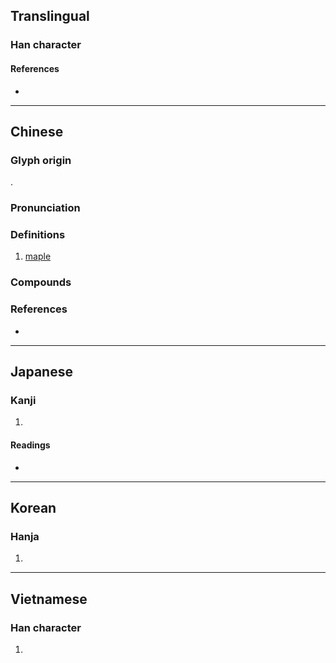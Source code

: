 {{character info}}
==Translingual==

===Han character===
{{Han char|rn=75|rad=木|as=11|sn=15|four=43950|canj=DIHF|ids=⿰木戚}}

====References====
* {{Han ref|kx=0547.120|dkj=15369|dj=0935.100|hdz=21278.030|uh=69ED|ud=27117|bh=BCD8|bd=48344}}

----

==Chinese==
{{zh-forms}}

===Glyph origin===
{{Han etym}}
{{Han compound|木|戚|ls=psc|c1=s|t1=tree|c2=p}}.

===Pronunciation===
{{zh-pron
|m=qī
|c=cik1,zuk1
|mc=y
|oc=y
|cat=n
}}

===Definitions===
{{zh-hanzi}}

# [[maple]]

===Compounds===
{{zh-der|槭糖漿|槭樹|歐亞槭|大槭樹|桂林槭}}

===References===
* {{R:yue:mfccd}}

{{zh-cat|Maples}}

----

==Japanese==

===Kanji===
{{ja-kanji|grade=|rs=木11}}

# {{rfdef|ja|sort=木11}}

====Readings====
* {{ja-readings|on=しゅく,さく,しゃく|kun=かえで}}

----

==Korean==

===Hanja===
{{ko-hanja|hangeul=[[색]], [[축]]|eumhun=|rv=saek, chuk|mr=saek, ch'uk|y=sayk, chwuk}}

# {{rfdef|ko|sort=木11}}

----

==Vietnamese==

===Han character===
{{vi-hantu|[[sắc]], [[túc]]|rs=木11}}

# {{rfdef|vi|sort=木11}}